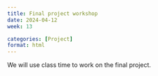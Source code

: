 ```yaml
---
title: Final project workshop
date: 2024-04-12
week: 13

categories: [Project]
format: html
---
```


We will use class time to work on the final project.